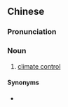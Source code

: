 {{also|控制温度}}
==Chinese==
{{zh-forms|s=控制温度|type=22}}

===Pronunciation===
{{zh-pron
|m=kòngzhì wēndù
|c=hung3 zai3 wan1 dou6
|cat=n
}}

===Noun===
{{zh-noun}}

# [[climate control]]

====Synonyms====
* {{zh-l|氣候控制}}